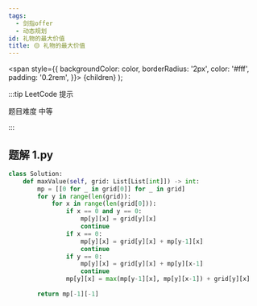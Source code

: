 ```yaml
---
tags:
  - 剑指offer
  - 动态规划
id: 礼物的最大价值
title: 🟡 礼物的最大价值
---
```


  <span
    style={{
      backgroundColor: color,
      borderRadius: '2px',
      color: '#fff',
      padding: '0.2rem',
    }}>
    {children}
  </span>
);

:::tip LeetCode 提示

题目难度 <Highlight color="#ffc01e">中等</Highlight>

:::

## 题解 1.py

```py
class Solution:
    def maxValue(self, grid: List[List[int]]) -> int:
        mp = [[0 for _ in grid[0]] for _ in grid]
        for y in range(len(grid)):
            for x in range(len(grid[0])):
                if x == 0 and y == 0:
                    mp[y][x] = grid[y][x]
                    continue
                if x == 0:
                    mp[y][x] = grid[y][x] + mp[y-1][x]
                    continue
                if y == 0:
                    mp[y][x] = grid[y][x] + mp[y][x-1]
                    continue
                mp[y][x] = max(mp[y-1][x], mp[y][x-1]) + grid[y][x]
        
        return mp[-1][-1]
```



